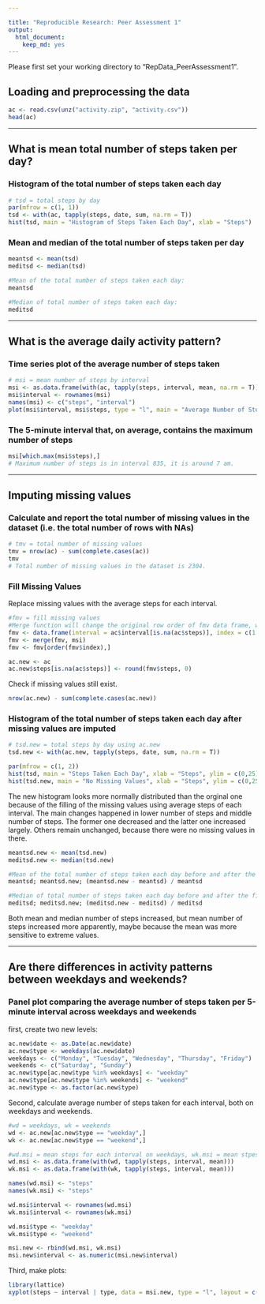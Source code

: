 ---

title: "Reproducible Research: Peer Assessment 1"
output: 
  html_document:
    keep_md: yes
---
Please first set your working directory to "RepData_PeerAssessment1".

## Loading and preprocessing the data

```{r echo = TRUE, fig.path = 'figure/'}
ac <- read.csv(unz("activity.zip", "activity.csv"))
head(ac)
```

***

## What is mean total number of steps taken per day?

### Histogram of the total number of steps taken each day

```{r echo = TRUE, fig.path = 'figure/'}
# tsd = total steps by day
par(mfrow = c(1, 1))
tsd <- with(ac, tapply(steps, date, sum, na.rm = T))
hist(tsd, main = "Histogram of Steps Taken Each Day", xlab = "Steps")
```

### Mean and median of the total number of steps taken per day

```{r echo = TRUE, fig.path = 'figure/'}
meantsd <- mean(tsd)
meditsd <- median(tsd)

#Mean of the total number of steps taken each day:
meantsd

#Median of total number of steps taken each day:
meditsd
```

***

## What is the average daily activity pattern?

### Time series plot of the average number of steps taken

```{r echo = TRUE, fig.path = 'figure/'}
# msi = mean number of steps by interval
msi <- as.data.frame(with(ac, tapply(steps, interval, mean, na.rm = T)))
msi$interval <- rownames(msi)
names(msi) <- c("steps", "interval")
plot(msi$interval, msi$steps, type = "l", main = "Average Number of Steps Taken", xlab = "Intervals", ylab = "Average Steps")
```

### The 5-minute interval that, on average, contains the maximum number of steps

``` {r echo = TRUE, fig.path = 'figure/'}
msi[which.max(msi$steps),]
# Maximum number of steps is in interval 835, it is around 7 am.
```

***

## Imputing missing values
### Calculate and report the total number of missing values in the dataset (i.e. the total number of rows with NAs)

``` {r echo = TRUE, fig.path = 'figure/'}
# tmv = total number of missing values
tmv = nrow(ac) - sum(complete.cases(ac))
tmv
# Total number of missing values in the dataset is 2304.
```

### Fill Missing Values

Replace missing values with the average steps for each interval.

``` {r echo = TRUE, fig.path = 'figure/'}
#fmv = fill missing values
#Merge function will change the original row order of fmv data frame, which is the order I'll use to fill the missing values in ac data frame. An extra index column could fix this problem.
fmv <- data.frame(interval = ac$interval[is.na(ac$steps)], index = c(1: 2304))
fmv <- merge(fmv, msi)
fmv <- fmv[order(fmv$index),]

ac.new <- ac
ac.new$steps[is.na(ac$steps)] <- round(fmv$steps, 0)
```

Check if missing values still exist.

```{r echo = TRUE, fig.path = 'figure/'}
nrow(ac.new) - sum(complete.cases(ac.new))
```

### Histogram of the total number of steps taken each day after missing values are imputed
``` {r echo = TRUE, fig.path = 'figure/'}
# tsd.new = total steps by day using ac.new
tsd.new <- with(ac.new, tapply(steps, date, sum, na.rm = T))

par(mfrow = c(1, 2))
hist(tsd, main = "Steps Taken Each Day", xlab = "Steps", ylim = c(0,25), breaks = 10)
hist(tsd.new, main = "No Missing Values", xlab = "Steps", ylim = c(0,25), breaks = 10)
```

The new histogram looks more normally distributed than the orginal one because of the filling of the missing values using average steps of each interval. The main changes happened in lower number of steps and middle number of steps. The former one decreased and the latter one increased largely. Others remain unchanged, because there were no missing values in there.

```{r echo = TRUE, fig.path = 'figure/'}
meantsd.new <- mean(tsd.new)
meditsd.new <- median(tsd.new)

#Mean of the total number of steps taken each day before and after the filling of missing values, and the percentage changes:
meantsd; meantsd.new; (meantsd.new - meantsd) / meantsd

#Median of total number of steps taken each day before and after the filling of missing values, and the percentage changes:
meditsd; meditsd.new; (meditsd.new - meditsd) / meditsd
```

Both mean and median number of steps increased, but mean number of steps increased more apparently, maybe because the mean was more sensitive to extreme values.

***

## Are there differences in activity patterns between weekdays and weekends?
### Panel plot comparing the average number of steps taken per 5-minute interval across weekdays and weekends
first, create two new levels:
```{r echo = TRUE, fig.path = 'figure/'}
ac.new$date <- as.Date(ac.new$date)
ac.new$type <- weekdays(ac.new$date)
weekdays <- c("Monday", "Tuesday", "Wednesday", "Thursday", "Friday")
weekends <- c("Saturday", "Sunday")
ac.new$type[ac.new$type %in% weekdays] <- "weekday"
ac.new$type[ac.new$type %in% weekends] <- "weekend"
ac.new$type <- as.factor(ac.new$type)
```


Second, calculate average number of steps taken for each interval, both on weekdays and weekends.
```{r echo = TRUE, fig.path = 'figure/'}
#wd = weekdays, wk = weekends
wd <- ac.new[ac.new$type == "weekday",]
wk <- ac.new[ac.new$type == "weekend",]

#wd.msi = mean steps for each interval on weekdays, wk.msi = mean stpes for each interval on weekends.
wd.msi <- as.data.frame(with(wd, tapply(steps, interval, mean)))
wk.msi <- as.data.frame(with(wk, tapply(steps, interval, mean)))

names(wd.msi) <- "steps"
names(wk.msi) <- "steps"

wd.msi$interval <- rownames(wd.msi)
wk.msi$interval <- rownames(wk.msi)

wd.msi$type <- "weekday"
wk.msi$type <- "weekend"

msi.new <- rbind(wd.msi, wk.msi)
msi.new$interval <- as.numeric(msi.new$interval)
```

Third, make plots:
```{r echo = TRUE, fig.path = 'figure/'}
library(lattice)
xyplot(steps ~ interval | type, data = msi.new, type = "l", layout = c(1, 2))
```
